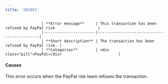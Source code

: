 ```yaml
---
title: '201051'  
---
```



                    | **Error message**     | This transaction has been refused by PayPal risk                   |
                    |-----------------------|--------------------------------------------|
                    | **Short description** | The transaction has been refused by PayPal risk. |
                    | **Categories**        | <div class="pill">PayPal</div>                         |
                  

#### Causes  

This error occurs when the PayPal risk team refuses the transaction. 